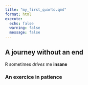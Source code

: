 ---
title: "my_first_quarto.qmd"
format: html
execute:
  echo: false
  warning: false
  message: false
---
## A journey without an end

R sometimes *drives* me **insane**

### An exercice in patience


